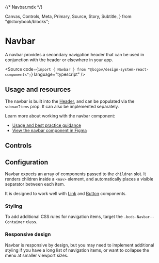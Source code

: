 {/* Navbar.mdx */}

  Canvas,
  Controls,
  Meta,
  Primary,
  Source,
  Story,
  Subtitle,
} from "@storybook/blocks";


<Meta title="Components/Header/Navbar" />

# Navbar

<Subtitle>
  A navbar provides a secondary navigation header that can be used in
  conjunction with the header or elsewhere in your app.
</Subtitle>

<Source
  code={`import { Navbar } from "@bcgov/design-system-react-components";`}
  language="typescript"
/>

## Usage and resources

The navbar is built into the [Header](/?path=/docs/components-header-header--docs#subnavigation), and can be populated via the `subnavItems` prop. It can also be implemented separately.

Learn more about working with the navbar component:

- [Usage and best practice guidance]()
- [View the navbar component in Figma](https://www2.gov.bc.ca/gov/content?id=8E36BE1D10E04A17B0CD4D913FA7AC43#designers)

## Controls

<Primary of={NavbarStories} />
<Controls of={NavbarStories.NavbarTemplate} />

## Configuration

Navbar expects an array of components passed to the `children` slot. It renders children inside a `<nav>` element, and automatically places a visible separator between each item.

It is designed to work well with [Link](/?path=/docs/utility-link--docs) and [Button](/?path=/docs/components-button-button--docs) components.

### Styling

To add additional CSS rules for navigation items, target the `.bcds-Navbar--Container` class.

### Responsive design

Navbar is responsive by design, but you may need to implement additional styling if you have a long list of navigation items, or want to collapse the menu at smaller viewport sizes.
